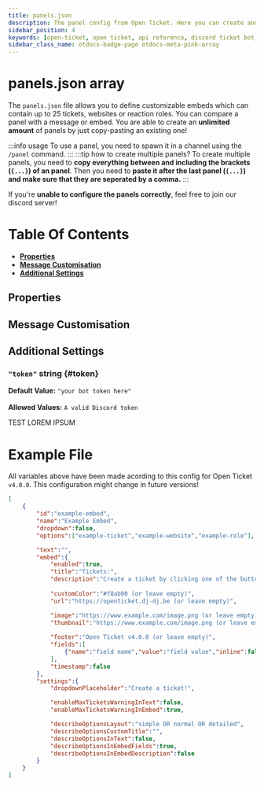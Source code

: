 ```yaml
---
title: panels.json
description: The panel config from Open Ticket. Here you can create and configure panels/embeds which can contain multiple tickets.
sidebar_position: 4
keywords: [open-ticket, open ticket, api reference, discord ticket bot, reference, config, api, plugins]
sidebar_class_name: otdocs-badge-page otdocs-meta-pink-array
---
```

<head>
    <link rel="apple-touch-icon" href="/img/logo_vertical.png"/>
</head>

# panels.json <M color="pink">array</M>
The `panels.json` file allows you to define customizable embeds which can contain up to 25 tickets, websites or reaction roles. You can compare a panel with a message or embed.
You are able to create an <C color="red">**unlimited amount**</C> of panels by just copy-pasting an existing one!


:::info usage
To use a panel, you need to spawn it in a channel using the `/panel` command.
:::
:::tip how to create multiple panels?
To create multiple panels, you need to **copy <C color="red">everything between and including the brackets</C> (`{...}`) of an panel**.
Then you need to **<C color="red">paste it after the last panel</C> (`{...}`) and make sure that they are seperated by a comma.**
:::

If you're **unable to configure the panels correctly**, feel free to join our discord server!
<LinkBlock mode="image" image="/img/logo/discord.png" isdoc="false" url="https://discord.dj-dj.be" name="Join our discord server!" description="DJdj Development"></LinkBlock>

# Table Of Contents
- **[Properties](#properties)**
- **[Message Customisation](#message-customisation)**
- **[Additional Settings](#additional-settings)**

<Divider></Divider>
## Properties
<Divider></Divider>

<Divider></Divider>
## Message Customisation
<Divider></Divider>

<Divider></Divider>
## Additional Settings
<Divider></Divider>

### `"token"` <M color="blue">string</M> \{#token}
**Default Value:** `"your bot token here"`<br></br>
**Allowed Values:** `A valid Discord token`

TEST LOREM IPSUM

<Divider></Divider>

# Example File
All variables above have been made acording to this config for Open Ticket `v4.0.0`. This configuration might change in future versions!
```json title="panels.json"
[
    {
        "id":"example-embed",
        "name":"Example Embed",
        "dropdown":false,
        "options":["example-ticket","example-website","example-role"],

        "text":"",
        "embed":{
            "enabled":true,
            "title":"Tickets:",
            "description":"Create a ticket by clicking one of the buttons below!",
            
            "customColor":"#f8ab00 (or leave empty)",
            "url":"https://openticket.dj-dj.be (or leave empty)",

            "image":"https://www.example.com/image.png (or leave empty)",
            "thumbnail":"https://www.example.com/image.png (or leave empty)",
            
            "footer":"Open Ticket v4.0.0 (or leave empty)",
            "fields":[
                {"name":"field name","value":"field value","inline":false}
            ],
            "timestamp":false
        },
        "settings":{
            "dropdownPlaceholder":"Create a ticket!",

            "enableMaxTicketsWarningInText":false,
            "enableMaxTicketsWarningInEmbed":true,

            "describeOptionsLayout":"simple OR normal OR detailed",
            "describeOptionsCustomTitle":"",
            "describeOptionsInText":false,
            "describeOptionsInEmbedFields":true,
            "describeOptionsInEmbedDescription":false
        }
    }
]
```